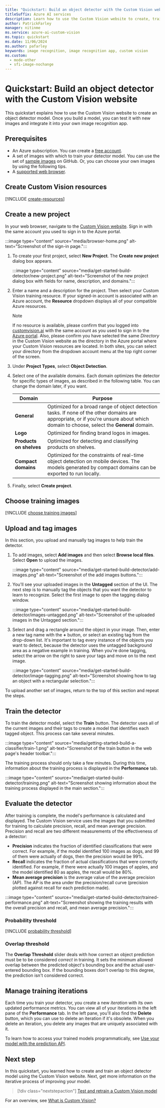 ```yaml
---
title: "Quickstart: Build an object detector with the Custom Vision website"
titleSuffix: Azure AI services
description: Learn how to use the Custom Vision website to create, train, and test an object detector model.
author: PatrickFarley
manager: nitinme
ms.service: azure-ai-custom-vision
ms.topic: quickstart
ms.date: 11/06/2024
ms.author: pafarley
keywords: image recognition, image recognition app, custom vision
ms.custom:
  - mode-other
  - sfi-image-nochange
---
```


# Quickstart: Build an object detector with the Custom Vision website

This quickstart explains how to use the Custom Vision website to create an object detector model. Once you build a model, you can test it with new images and integrate it into your own image recognition app.

## Prerequisites

- An Azure subscription. You can create a [free account](https://azure.microsoft.com/free/cognitive-services/).
- A set of images with which to train your detector model. You can use the set of [sample images](https://github.com/Azure-Samples/cognitive-services-python-sdk-samples/tree/master/samples/vision/images) on GitHub. Or, you can choose your own images by using the following tips.
- A [supported web browser](overview.md#supported-browsers).

## Create Custom Vision resources

[!INCLUDE [create-resources](includes/create-resources.md)]

## Create a new project

In your web browser, navigate to the [Custom Vision website](https://customvision.ai). Sign in with the same account you used to sign in to the Azure portal.

:::image type="content" source="media/browser-home.png" alt-text="Screenshot of the sign-in page.":::

1. To create your first project, select **New Project**. The **Create new project** dialog box appears.

    :::image type="content" source="media/get-started-build-detector/new-project.png" alt-text="Screenshot of the new project dialog box with fields for name, description, and domains.":::

1. Enter a name and a description for the project. Then select your Custom Vision training resource. If your signed-in account is associated with an Azure account, the **Resource** dropdown displays all of your compatible Azure resources.

   > [!NOTE]
   > If no resource is available, please confirm that you logged into [customvision.ai](https://customvision.ai) with the same account as you used to sign in to the [Azure portal](https://portal.azure.com). Also, please confirm you have selected the same *Directory* in the Custom Vision website as the directory in the Azure portal where your Custom Vision resources are located. In both sites, you can select your directory from the dropdown account menu at the top right corner of the screen.

1. Under **Project Types**, select **Object Detection**.

1. Select one of the available domains. Each domain optimizes the detector for specific types of images, as described in the following table. You can change the domain later, if you want.

    |Domain|Purpose|
    |---|---|
    |__General__| Optimized for a broad range of object detection tasks. If none of the other domains are appropriate, or if you're unsure about which domain to choose, select the __General__ domain. |
    |__Logo__|Optimized for finding brand logos in images.|
    |__Products on shelves__|Optimized for detecting and classifying products on shelves.|
    |__Compact domains__| Optimized for the constraints of real-time object detection on mobile devices. The models generated by compact domains can be exported to run locally.|

1. Finally, select __Create project__.

## Choose training images

[!INCLUDE [choose training images](includes/choose-training-images.md)]

## Upload and tag images

In this section, you upload and manually tag images to help train the detector. 

1. To add images, select __Add images__ and then select __Browse local files__. Select __Open__ to upload the images.

    :::image type="content" source="media/get-started-build-detector/add-images.png" alt-text="Screenshot of the add images buttons.":::

1. You'll see your uploaded images in the **Untagged** section of the UI. The next step is to manually tag the objects that you want the detector to learn to recognize. Select the first image to open the tagging dialog window.

    :::image type="content" source="media/get-started-build-detector/images-untagged.png" alt-text="Screenshot of the uploaded images in the Untagged section.":::

1. Select and drag a rectangle around the object in your image. Then, enter a new tag name with the **+** button, or select an existing tag from the drop-down list. It's important to tag every instance of the objects you want to detect, because the detector uses the untagged background area as a negative example in training. When you're done tagging, select the arrow on the right to save your tags and move on to the next image.

    :::image type="content" source="media/get-started-build-detector/image-tagging.png" alt-text="Screenshot showing how to tag an object with a rectangular selection.":::

To upload another set of images, return to the top of this section and repeat the steps.

## Train the detector

To train the detector model, select the **Train** button. The detector uses all of the current images and their tags to create a model that identifies each tagged object. This process can take several minutes.

:::image type="content" source="media/getting-started-build-a-classifier/train-1.png" alt-text="Screenshot of the train button in the web page's header toolbar.":::

The training process should only take a few minutes. During this time, information about the training process is displayed in the **Performance** tab.

:::image type="content" source="media/get-started-build-detector/training.png" alt-text="Screenshot showing information about the training process displayed in the main section.":::

## Evaluate the detector

After training is complete, the model's performance is calculated and displayed. The Custom Vision service uses the images that you submitted for training to calculate precision, recall, and mean average precision. Precision and recall are two different measurements of the effectiveness of a detector:

- **Precision** indicates the fraction of identified classifications that were correct. For example, if the model identified 100 images as dogs, and 99 of them were actually of dogs, then the precision would be 99%.
- **Recall** indicates the fraction of actual classifications that were correctly identified. For example, if there were actually 100 images of apples, and the model identified 80 as apples, the recall would be 80%.
- **Mean average precision** is the average value of the average precision (AP). The AP is the area under the precision/recall curve (precision plotted against recall for each prediction made).

:::image type="content" source="media/get-started-build-detector/trained-performance.png" alt-text="Screenshot showing the training results with the overall precision and recall, and mean average precision.":::

### Probability threshold

[!INCLUDE [probability threshold](includes/probability-threshold.md)]

### Overlap threshold

The **Overlap Threshold** slider deals with how correct an object prediction must be to be considered *correct* in training. It sets the minimum allowed overlap between the predicted object's bounding box and the actual user-entered bounding box. If the bounding boxes don't overlap to this degree, the prediction isn't considered correct.

## Manage training iterations

Each time you train your detector, you create a new _iteration_ with its own updated performance metrics. You can view all of your iterations in the left pane of the **Performance** tab. In the left pane, you'll also find the **Delete** button, which you can use to delete an iteration if it's obsolete. When you delete an iteration, you delete any images that are uniquely associated with it.

To learn how to access your trained models programmatically, see [Use your model with the prediction API](./use-prediction-api.md).

## Next step

In this quickstart, you learned how to create and train an object detector model using the Custom Vision website. Next, get more information on the iterative process of improving your model.

> [!div class="nextstepaction"]
> [Test and retrain a Custom Vision model](test-your-model.md)

For an overview, see [What is Custom Vision?](./overview.md)
